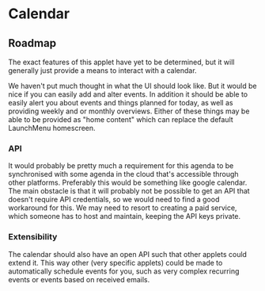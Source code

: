 # Calendar

<StatusNotice />

## Roadmap

The exact features of this applet have yet to be determined, but it will generally just provide a means to interact with a calendar.

We haven't put much thought in what the UI should look like. But it would be nice if you can easily add and alter events.
In addition it should be able to easily alert you about events and things planned for today, as well as providing weekly and or monthly overviews. Either of these things may be able to be provided as "home content" which can replace the default LaunchMenu homescreen.

### API

It would probably be pretty much a requirement for this agenda to be synchronised with some agenda in the cloud that's accessible through other platforms. Preferably this would be something like google calendar. The main obstacle is that it will probably not be possible to get an API that doesn't require API credentials, so we would need to find a good workaround for this. We may need to resort to creating a paid service, which someone has to host and maintain, keeping the API keys private.

### Extensibility

The calendar should also have an open API such that other applets could extend it. This way other (very specific applets) could be made to automatically schedule events for you, such as very complex recurring events or events based on received emails.
